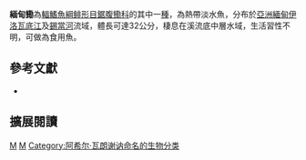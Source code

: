 {{Speciesbox 
| taxon = Ilisha novacula
| status = LC
| status_system = IUCN3.1
| authority =  [[Achille_Valenciennes|Valenciennes]], 1847
| synonyms = *''Pellona novacula '',Valenciennes, 1847
*''Pellona sladeni '',Day, 1870 
}}
'''緬甸鰳'''為[[輻鰭魚綱|輻鰭魚綱]][[鲱形目|鲱形目]][[鋸腹鰳科|鋸腹鰳科]]的其中一[[種|種]]，為熱帶淡水魚，分布於[[亞洲|亞洲]][[緬甸|緬甸]][[伊洛瓦底江|伊洛瓦底江]]及[[錫當河|錫當河]]流域，體長可達32公分，棲息在溪流底中層水域，生活習性不明，可做為食用魚。

== 參考文獻 ==
*{{FishBase_species|genus=Ilisha|species=novacula|year=2015|month=10}}

== 擴展閱讀 ==
{{refbegin}}
{{wikispecies-inline|Ilisha novacula|緬甸鰳}}
{{refend}}
{{Taxonbar|from=Q6403379}}

[[Category:食用魚|M]]
[[Category:鰳屬|M]]
[[Category:阿希尔·瓦朗谢讷命名的生物分类|Category:阿希尔·瓦朗谢讷命名的生物分类]]